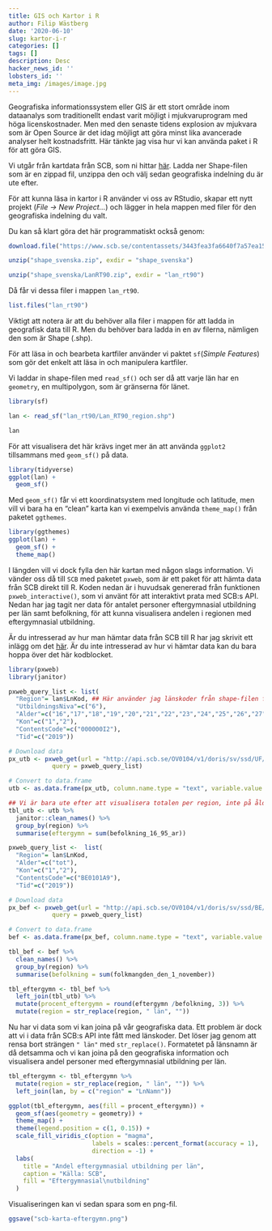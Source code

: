 ```yaml
---
title: GIS och Kartor i R
author: Filip Wästberg
date: '2020-06-10'
slug: kartor-i-r
categories: []
tags: []
description: Desc
hacker_news_id: ''
lobsters_id: ''
meta_img: /images/image.jpg
---
```


Geografiska informationssystem eller GIS är ett stort område inom dataanalys som traditionellt endast varit möjligt i mjukvaruprogram med höga licenskostnader. Men med den senaste tidens explosion av mjukvara som är Open Source är det idag möjligt att göra minst lika avancerade analyser helt kostnadsfritt. Här tänkte jag visa hur vi kan använda paket i R för att göra GIS. 

Vi utgår från kartdata från SCB, som ni hittar [här](https://www.scb.se/hitta-statistik/regional-statistik-och-kartor/regionala-indelningar/digitala-granser/). Ladda ner Shape-filen som är en zippad fil, unzippa den och välj sedan geografiska indelning du är ute efter. 

För att kunna läsa in kartor i R använder vi oss av RStudio, skapar ett nytt projekt (*File -> New Project...*) och lägger in hela mappen med filer för den geografiska indelning du valt. 

Du kan så klart göra det här programmatiskt också genom:

```r
download.file("https://www.scb.se/contentassets/3443fea3fa6640f7a57ea15d9a372d33/shape_svenska.zip", destfile = "shape_svenska.zip")

unzip("shape_svenska.zip", exdir = "shape_svenska")

unzip("shape_svenska/LanRT90.zip", exdir = "lan_rt90")
```

Då får vi dessa filer i mappen `lan_rt90`.

```r
list.files("lan_rt90")
```

Viktigt att notera är att du behöver alla filer i mappen för att ladda in geografisk data till R. Men du behöver bara ladda in en av filerna, nämligen den som är Shape (.shp).

För att läsa in och bearbeta kartfiler använder vi paktet `sf`(*Simple Features*) som gör det enkelt att läsa in och manipulera kartfiler.

Vi laddar in shape-filen med `read_sf()` och ser då att varje län har en `geometry`, en multipolygon, som är gränserna för länet. 
```r
library(sf)

lan <- read_sf("lan_rt90/Lan_RT90_region.shp")

lan
```

För att visualisera det här krävs inget mer än att använda `ggplot2` tillsammans med `geom_sf()` på data.

```r
library(tidyverse)
ggplot(lan) +
  geom_sf()
```

Med `geom_sf()` får vi ett koordinatsystem med longitude och latitude, men vill vi bara ha en "clean" karta kan vi exempelvis använda `theme_map()` från paketet `ggthemes`.

```r
library(ggthemes)
ggplot(lan) +
  geom_sf() +
  theme_map()
```

I längden vill vi dock fylla den här kartan med någon slags information. Vi vänder oss då till `SCB` med paketet `pxweb`, som är ett paket för att hämta data från SCB direkt till R. Koden nedan är i huvudsak genererad från funktionen `pxweb_interactive()`, som vi använt för att interaktivt prata med SCB:s API. Nedan har jag tagit ner data för antalet personer eftergymnasial utbildning per län samt befolkning, för att kunna visualisera andelen i regionen med eftergymnasial utbildning.

Är du intresserad av hur man hämtar data från SCB till R har jag skrivit ett inlägg om det [här](https://dataland.rbind.io/post/hamta-data-direkt-fr%C3%A5n-scb-till-r/). Är du inte intresserad av hur vi hämtar data kan du bara hoppa över det här kodblocket.

```r
library(pxweb)
library(janitor)

pxweb_query_list <- list(
  "Region"= lan$LnKod, ## Här använder jag länskoder från shape-filen för att få ner alla län
  "UtbildningsNiva"=c("6"),
  "Alder"=c("16","17","18","19","20","21","22","23","24","25","26","27","28","29","30","31","32","33","34","35","36","37","38","39","40","41","42","43","44","45","46","47","48","49","50","51","52","53","54","55","56","57","58","59","60","61","62","63","64","65","66","67","68","69","70","71","72","73","74","75","76","77","78","79","80","81","82","83","84","85","86","87","88","89","90","91","92","93","94","95+"),
  "Kon"=c("1","2"),
  "ContentsCode"=c("000000I2"),
  "Tid"=c("2019"))

# Download data 
px_utb <- pxweb_get(url = "http://api.scb.se/OV0104/v1/doris/sv/ssd/UF/UF0506/UtbBefRegionR",
            query = pxweb_query_list)

# Convert to data.frame 
utb <- as.data.frame(px_utb, column.name.type = "text", variable.value.type = "text")

## Vi är bara ute efter att visualisera totalen per region, inte på åldersnivå, därför summerar jag per region
tbl_utb <- utb %>% 
  janitor::clean_names() %>% 
  group_by(region) %>% 
  summarise(eftergymn = sum(befolkning_16_95_ar))

pxweb_query_list <-  list(
  "Region"= lan$LnKod,
  "Alder"=c("tot"),
  "Kon"=c("1","2"),
  "ContentsCode"=c("BE0101A9"),
  "Tid"=c("2019"))

# Download data 
px_bef <- pxweb_get(url = "http://api.scb.se/OV0104/v1/doris/sv/ssd/BE/BE0101/BE0101A/FolkmangdNov",
            query = pxweb_query_list)

# Convert to data.frame 
bef <- as.data.frame(px_bef, column.name.type = "text", variable.value.type = "text")

tbl_bef <- bef %>% 
  clean_names() %>% 
  group_by(region) %>% 
  summarise(befolkning = sum(folkmangden_den_1_november))

tbl_eftergymn <- tbl_bef %>% 
  left_join(tbl_utb) %>% 
  mutate(procent_eftergymn = round(eftergymn /befolkning, 3)) %>% 
  mutate(region = str_replace(region, " län", "")) 
```

Nu har vi data som vi kan joina på vår geografiska data. Ett problem är dock att vi i data från SCB:s API inte fått med länskoder. Det löser jag genom att rensa bort strängen `" län"` med `str_replace()`. Formatetet på länsnamn är då detsamma och vi kan joina på den geografiska information och visualisera andel personer med eftergymnasial utbildning per län.

```r
tbl_eftergymn <- tbl_eftergymn %>% 
  mutate(region = str_replace(region, " län", "")) %>% 
  left_join(lan, by = c("region" = "LnNamn"))

ggplot(tbl_eftergymn, aes(fill = procent_eftergymn)) +
  geom_sf(aes(geometry = geometry)) +
  theme_map() +
  theme(legend.position = c(1, 0.15)) +
  scale_fill_viridis_c(option = "magma",
                       labels = scales::percent_format(accuracy = 1),
                       direction = -1) +
  labs(
    title = "Andel eftergymnasial utbildning per län",
    caption = "Källa: SCB",
    fill = "Eftergymnasial\nutbildning"
  )
```

Visualiseringen kan vi sedan spara som en png-fil.

```r
ggsave("scb-karta-eftergymn.png")
```














